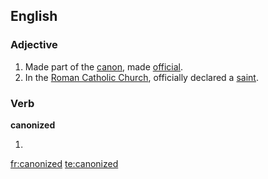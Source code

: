 ==English==

===Adjective===
{{en-adj|-}}

#Made part of the [[canon]], made [[official]].
#In the [[Roman Catholic Church]], officially declared a [[saint]].

===Verb===
'''canonized'''

#{{past of|[[canonize]]}}

[[fr:canonized]]
[[te:canonized]]